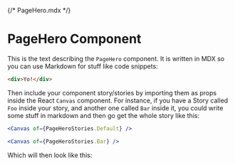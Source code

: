 {/* PageHero.mdx */}


<Meta of={PageHeroStories} />

# PageHero Component
  
This is the text describing the `PageHero` component. It is written in MDX so you can use
Markdown for stuff like code snippets:
```html
<div>Yo!</div>
```

Then include your component story/stories by importing them as props inside the React `Canvas`
component. For instance, if you have a Story called `Foo` inside your story, and another
one called `Bar` inside it, you could write some stuff in markdown and then go get the 
whole story like this:
```jsx
<Canvas of={PageHeroStories.Default} />

<Canvas of={PageHeroStories.Bar} />
```

Which will then look like this:

<Canvas of={PageHeroStories.Default} />

<Canvas of={PageHeroStories.Bar} />
  
